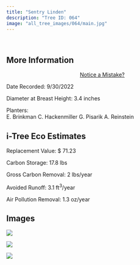 ```yaml
---
title: "Sentry Linden"
description: "Tree ID: 064"
image: "all_tree_images/064/main.jpg"
---
```


<br>

## **More Information**
::: column-margin
<center><a class="button" href="https://forms.gle/W6f5nwYxrM33hF4f7">Notice a Mistake?</a></center>
:::


Date Recorded:  9/30/2022

Diameter at Breast Height:  3.4  inches

Planters:  
E. Brinkman
C. Hackenmiller
G. Pisarik
A. Reinstein

## **i-Tree Eco Estimates**


 Replacement Value: $ 71.23

 Carbon Storage:  17.8  lbs

 Gross Carbon Removal:  2  lbs/year

 Avoided Runoff:  3.1  ft<sup>3</sup>/year

 Air Pollution Removal:  1.3  oz/year

## **Images**


 ![](all_tree_images/064/IMG_6548.jpg)

 ![](all_tree_images/064/IMG_6549.jpg)

 ![](all_tree_images/064/main.jpg)
